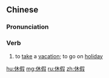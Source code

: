==Chinese==
{{zh-forms}}

===Pronunciation===
{{zh-pron
|m=xiūjià
|c=jau1 gaa3
|h=pfs=hiû-ká
|mn=qz,tw,xm:hiu-kà/zz:hiu-kèe/qz,xm:hiu-ká/zz:hiu-kée
|cat=v
}}

===Verb===
{{zh-verb}}

# to [[take]] a [[vacation]]; to go on [[holiday]]

[[hu:休假]]
[[mg:休假]]
[[ru:休假]]
[[zh:休假]]